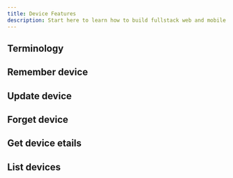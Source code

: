 ```yaml
---
title: Device Features
description: Start here to learn how to build fullstack web and mobile apps with Amplify
---
```


## Terminology
## Remember device
## Update device
## Forget device
## Get device etails
## List devices